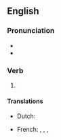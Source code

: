 ==English==

===Pronunciation===
* {{IPA|en|/ʌndə(ɹ)ˈteɪkən/}}
* {{rhymes|en|eɪkən|s=4}}

===Verb===
{{head|en|verb form}}

# {{past participle of|en|undertake|nocat=1}}

====Translations====
{{trans-top|past participle of undertake}}
* Dutch: {{t+|nl|ondernomen}}
{{trans-mid}}
* French: {{t+|fr|entrepris|m}}, {{t+|fr|entreprise|f}}, {{t+|fr|entrepris|m-p}}, {{t+|fr|entreprises|f-p}}
{{trans-bottom}}